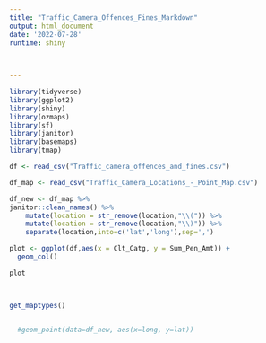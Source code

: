 ```yaml
---
title: "Traffic_Camera_Offences_Fines_Markdown"
output: html_document
date: '2022-07-28'
runtime: shiny

  
  
---
```



```r
library(tidyverse)
library(ggplot2)
library(shiny)
library(ozmaps)
library(sf)
library(janitor)
library(basemaps)
library(tmap)
```


```r

df <- read_csv("Traffic_camera_offences_and_fines.csv")

df_map <- read_csv("Traffic_Camera_Locations_-_Point_Map.csv")

df_new <- df_map %>%
janitor::clean_names() %>%
	mutate(location = str_remove(location,"\\(")) %>%
	mutate(location = str_remove(location,"\\)")) %>% 
	separate(location,into=c('lat','long'),sep=',')


```


```r

plot <- ggplot(df,aes(x = Clt_Catg, y = Sum_Pen_Amt)) + 
  geom_col()

plot

 
```



```r

get_maptypes()


  #geom_point(data=df_new, aes(x=long, y=lat))
```